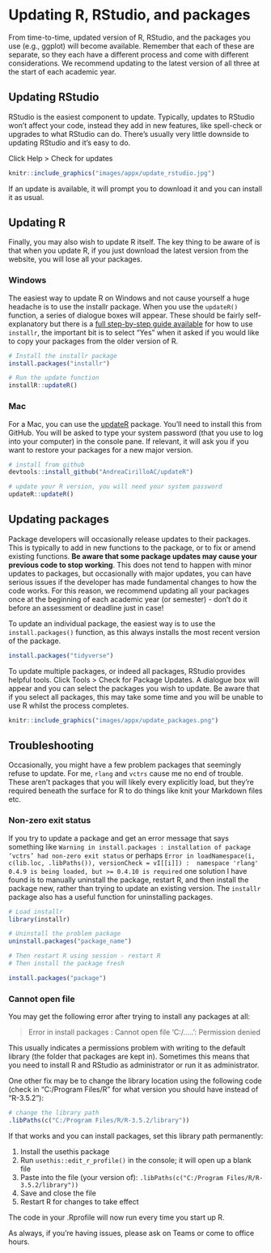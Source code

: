 # Updating R, RStudio, and packages {#sec-updating-r}

From time-to-time, updated version of R, RStudio, and the packages you use (e.g., ggplot) will become available. Remember that each of these are separate, so they each have a different process and come with different considerations. We recommend updating to the latest version of all three at the start of each academic year.

## Updating RStudio

RStudio is the easiest component to update. Typically, updates to RStudio won't affect your code, instead they add in new features, like spell-check or upgrades to what RStudio can do. There's usually very little downside to updating RStudio and it's easy to do.

Click <if>Help > Check for updates</if>

```r
knitr::include_graphics("images/appx/update_rstudio.jpg")
```

If an update is available, it will prompt you to download it and you can install it as usual.

## Updating R

Finally, you may also wish to update R itself. The key thing to be aware of is that when you update R, if you just download the latest version from the website, you will lose all your packages. 

### Windows

The easiest way to update R on Windows and not cause yourself a huge headache is to use the <pkg>installr</pkg> package. When you use the `updateR()` function, a series of dialogue boxes will appear. These should be fairly self-explanatory but there is a [full step-by-step guide available](https://www.r-statistics.com/2015/06/a-step-by-step-screenshots-tutorial-for-upgrading-r-on-windows/) for how to use `installr`, the important bit is to select "Yes" when it asked if you would like to copy your packages from the older version of R.

```r
# Install the installr package
install.packages("installr")

# Run the update function
installR::updateR()
```

### Mac

For a Mac, you can use the [<pkg>updateR</pkg>](https://github.com/AndreaCirilloAC/updateR) package. You'll need to install this from GitHub. You will be asked to type your system password (that you use to log into your computer) in the console pane. If relevant, it will ask you if you want to restore your packages for a new major version.

```r
# install from github
devtools::install_github("AndreaCirilloAC/updateR")

# update your R version, you will need your system password
updateR::updateR()
```



## Updating packages

Package developers will occasionally release updates to their packages. This is typically to add in new functions to the package, or to fix or amend existing functions. **Be aware that some package updates may cause your previous code to stop working**. This does not tend to happen with minor updates to packages, but occasionally with major updates, you can have serious issues if the developer has made fundamental changes to how the code works. For this reason, we recommend updating all your packages once at the beginning of each academic year (or semester) - don't do it before an assessment or deadline just in case!

To update an individual package, the easiest way is to use the `install.packages()` function, as this always installs the most recent version of the package.

```r
install.packages("tidyverse")
```

To update multiple packages, or indeed all packages, RStudio provides helpful tools. Click <if>Tools > Check for Package Updates</if>. A dialogue box will appear and you can select the packages you wish to update. Be aware that if you select all packages, this may take some time and you will be unable to use R whilst the process completes.

```r
knitr::include_graphics("images/appx/update_packages.png")
```


## Troubleshooting {#sec-package-install-troubleshooting}

Occasionally, you might have a few problem packages that seemingly refuse to update. For me, `rlang` and `vctrs` cause me no end of trouble. These aren't packages that you will likely every explicitly load, but they're required beneath the surface for R to do things like knit your Markdown files etc.

### Non-zero exit status

If you try to update a package and get an error message that says something like `Warning in install.packages : installation of package ‘vctrs’ had non-zero exit status` or perhaps `Error in loadNamespace(i, c(lib.loc, .libPaths()), versionCheck = vI[[i]]) :  namespace 'rlang' 0.4.9 is being loaded, but >= 0.4.10 is required` one solution I have found is to manually uninstall the package, restart R, and then install the package new, rather than trying to update an existing version. The `installr` package also has a useful function for uninstalling packages.

```r
# Load installr
library(installr)

# Uninstall the problem package
uninstall.packages("package_name")

# Then restart R using session - restart R
# Then install the package fresh

install.packages("package")

```

### Cannot open file

You may get the following error after trying to install any packages at all:

> Error in install packages : Cannot open file 'C:/.....': Permission denied

This usually indicates a permissions problem with writing to the default library (the folder that packages are kept in). Sometimes this means that you need to install R and RStudio as administrator or run it as administrator. 

One other fix may be to change the library location using the following code (check in "C:/Program Files/R" for what version you should have instead of "R-3.5.2"):

```r
# change the library path
.libPaths(c("C:/Program Files/R/R-3.5.2/library"))
```

If that works and you can install packages, set this library path permanently:

1. Install the <pkg>usethis</pkg> package
2. Run `usethis::edit_r_profile()` in the console; it will open up a blank file
3. Paste into the file (your version of): `.libPaths(c("C:/Program Files/R/R-3.5.2/library"))`
4. Save and close the file
5. Restart R for changes to take effect

The code in your .Rprofile will now run every time you start up R. 

As always, if you're having issues, please ask on Teams or come to office hours.
